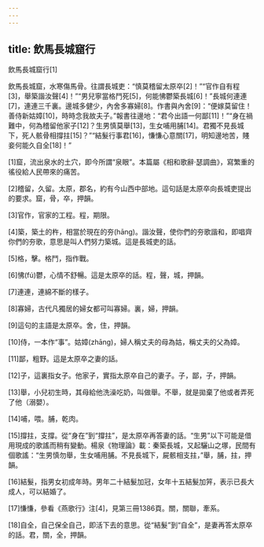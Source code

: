 ```yaml
---
---
---
```

title: 飲馬長城窟行
---




飲馬長城窟行[1]

飲馬長城窟，水寒傷馬骨。往謂長城吏：“慎莫稽留太原卒[2]！”“官作自有程[3]，舉築諧汝聲[4]！”“男兒寧當格鬥死[5]，何能怫鬱築長城[6]！”長城何連連[7]，連連三千裏。邊城多健少，內舍多寡婦[8]。作書與內舍[9]：“便嫁莫留住！善侍新姑嫜[10]，時時念我故夫子。”報書往邊地：“君今出語一何鄙[11]！”“身在禍難中，何為稽留他家子[12]？生男慎莫舉[13]，生女哺用脯[14]。君獨不見長城下，死人骸骨相撐拄[15]？”“結髮行事君[16]，慊慊心意關[17]，明知邊地苦，賤妾何能久自全[18]！”

[1]窟，流出泉水的土穴，即今所謂“泉眼”。本篇屬《相和歌辭·瑟調曲》，寫繁重的徭役給人民帶來的痛苦。

[2]稽留，久留。太原，郡名，約有今山西中部地。這句話是太原卒向長城吏提出的要求。窟，骨，卒，押韻。

[3]官作，官家的工程。程，期限。

[4]築，築土的杵，相當於現在的夯(hāng)。諧汝聲，使你們的夯歌諧和，即唱齊你們的夯歌，意思是叫人們努力築城。這是長城吏的話。

[5]格，擊。格鬥，指作戰。

[6]怫(fú)鬱，心情不舒暢。這是太原卒的話。程，聲，城，押韻。

[7]連連，連綿不斷的樣子。

[8]寡婦，古代凡獨居的婦女都可叫寡婦。裏，婦，押韻。

[9]這句的主語是太原卒。舍，住，押韻。

[10]侍，一本作“事”。姑嫜(zhāng)，婦人稱丈夫的母為姑，稱丈夫的父為嫜。

[11]鄙，粗野。這是太原卒之妻的話。

[12]子，這裏指女子。他家子，實指太原卒自己的妻子。子，鄙，子，押韻。

[13]舉，小兒初生時，其母給他洗澡吃奶，叫做舉。不舉，就是拋棄了他或者弄死了他（溺嬰）。

[14]哺，喂。脯，乾肉。

[15]撐拄，支撐。從“身在”到“撐拄”，是太原卒再答妻的話。“生男”以下可能是借用現成的歌謠而稍有變動。楊泉《物理論》載：秦築長城，又起驪山之塚，民間有個歌謠：“生男慎勿舉，生女哺用脯。不見長城下，屍骸相支拄，”舉，脯，拄，押韻。

[16]結髮，指男女初成年時。男年二十結髮加冠，女年十五結髮加笄，表示已長大成人，可以結婚了。

[17]慊慊，參看《燕歌行》注[4]，見第三冊1386頁。關，關聯，牽系。

[18]自全，自己保全自己，即活下去的意思。從“結髮”到“自全”，是妻再答太原卒的話。君，關，全，押韻。
